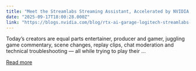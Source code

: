 ```yaml
---
title: "Meet the Streamlabs Streaming Assistant, Accelerated by NVIDIA RTX"
date: "2025-09-17T18:00:28.000Z"
link: "https://blogs.nvidia.com/blog/rtx-ai-garage-logitech-streamlabs-agent/"
---
```


Today’s creators are equal parts entertainer, producer and gamer, juggling game commentary, scene changes, replay clips, chat moderation and technical troubleshooting — all while trying to play their ...

[Read more](https://blogs.nvidia.com/blog/rtx-ai-garage-logitech-streamlabs-agent/)
